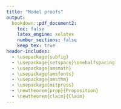 ```yaml
---
title: "Model proofs"
output: 
  bookdown::pdf_document2:
    toc: false
    latex_engine: xelatex
    number_sections: false
    keep_tex: true
header-includes:
  - \usepackage{subfig}
  - \usepackage{setspace}\onehalfspacing
  - \usepackage{amsmath}
  - \usepackage{amsfonts}
  - \usepackage{amsthm}
  - \usepackage{mitpress}
  - \newtheorem{prop}{Proposition}
  - \newtheorem{claim}{Claim}
---
```


\begin{proof}[Proof of Proposition \ref{prop-couples-SGAM}]

By a change of variable, rewrite:

\[
\left( 
\begin{array}{c}
x_{1} \\ 
x_{2}%
\end{array}%
\right) \rightarrow \left( 
\begin{array}{c}
x_{1} \\ 
u%
\end{array}%
\right) \text{ where }u=\frac{ax_{1}+\left( 1-a\right) x_{2}}{\sqrt{%
a^{2}s^{2}+\left( 1-a\right) ^{2}S^{2}+2a\left( 1-a\right) \sigma }}=
\frac{ax_{1}+\left( 1-a\right) x_{2}}{\sigma_I}
\]
is the attractiveness rescaled to $\mathcal{N}(0, 1)$. Thus,
\[
\left( 
\begin{array}{c}
x_{1} \\ 
u
\end{array}
\right) = \left( 
\begin{array}{cc}
1 & 0 \\ 
a/\sigma_I & (1-a)/\sigma_I%
\end{array}%
\right) \left( 
\begin{array}{c}
x_{1} \\ 
x_{2}%
\end{array}%
\right). 
\]


Note that the means are still zero, but the covariance of $(x_1,u)$ is:

\begin{eqnarray*}
\mathbb{C}\left( 
\begin{array}{c}
x_{1} \\ 
u
\end{array}
\right) &=&\left( 
\begin{array}{cc}
1 & 0 \\ 
a/\sigma_I & \left( 1-a\right)/\sigma_I%
\end{array}%
\right) \left( 
\begin{array}{cc}
s^{2} & \sigma \\ 
\sigma & S^{2}%
\end{array}%
\right) \left( 
\begin{array}{cc}
1 & a/\sigma_I \\ 
0 & \left( 1-a\right)/\sigma_I%
\end{array}%
\right) \\
&=&\left( 
\begin{array}{cc}
s^{2} &  A \\ 
A & 1 
\end{array}%
\right) \allowbreak 
\end{eqnarray*}
where
\[
A=\frac{
as^{2}+\left( 1-a\right) \sigma 
}{
\sqrt{
a^{2}s^{2} + (1-a)^2S^{2}
+ 2a\left(1-a\right)\sigma 
}} = 
\frac{as^{2}+\left( 1-a\right) \sigma }{\sigma_I}.
\]

Under SGAM, individual $\left( 
\begin{array}{c}
x_{1} \\ 
u
\end{array} 
\right)$ is matched with $\left( 
\begin{array}{c}
y_{1} \\ 
v%
\end{array}%
\right)$ such that $u = v = t$.

The distribution of $t$ is 
$\mathcal{N}\left( 0,1\right)$. Therefore the vector $\left( 
\begin{array}{c}
x_{1} \\ 
y_{1} \\ 
t%
\end{array}%
\right)$ is normally distributed, with mean 0, and covariance
\[
\Sigma =\left( 
\begin{array}{ccc}
s^{2} & A^{2} & A \\ 
A^{2} & s^{2} & A \\ 
A & A & 1
\end{array}%
\right) \allowbreak 
\]

Finally, we are interested in 
\[
\left( 
\begin{array}{c}
x_{1} \\ 
x_{2} \\ 
y_{1} \\ 
y_{2}%
\end{array}%
\right) =\left( 
\begin{array}{ccc}
1 & 0 & 0 \\ 
-\frac{a}{1-a} & 0 & \frac{\sigma_I}{1-a} \\ 
0 & 1 & 0 \\ 
0 & -\frac{a}{1-a} & \frac{\sigma_I}{1-a}%
\end{array}%
\right) \left( 
\begin{array}{c}
x_{1} \\ 
y_{1} \\ 
t%
\end{array}%
\right) 
\]%
therefore again the means are 0 and 
\begin{eqnarray*}
\mathbb{C}\left( 
\begin{array}{c}
x_{1} \\ 
x_{2} \\ 
y_{1} \\ 
y_{2}%
\end{array}%
\right) &=&\left( 
\begin{array}{ccc}
1 & 0 & 0 \\ 
-\frac{a}{1-a} & 0 & \frac{\sigma_I}{1-a} \\ 
0 & 1 & 0 \\ 
0 & -\frac{a}{1-a} & \frac{\sigma_I}{1-a}%
\end{array}%
\right) \Sigma \left( 
\begin{array}{ccc}
1 & 0 & 0 \\ 
-\frac{a}{1-a} & 0 & \frac{\sigma_I}{1-a} \\ 
0 & 1 & 0 \\ 
0 & -\frac{a}{1-a} & \frac{\sigma_I}{1-a}%
\end{array}%
\right) ^{T} \\
&=&\allowbreak \left( 
\begin{array}{cccc}
s^{2} & \sigma & A^{2} & AC \\ 
\sigma & S^{2} & AC & C^{2} \\ 
A^{2} & AC & s^{2} & \sigma \\ 
AC & C^{2} & \sigma & S^{2}%
\end{array}%
\right) \allowbreak
\end{eqnarray*}%
where:%
\begin{eqnarray*}
A &=&\frac{as^{2}+\left( 1-a\right) \sigma }{\sigma_I}\text{ \ and} \\
C &=&\frac{a\sigma +\left( 1-a\right) S^{2}}{\sigma_I}.
\end{eqnarray*}

\end{proof}


\begin{lemma}\label{C2}
 $C^2 \le S^2$, with strict inequality if $a > 0$ and $\sigma < 1$.

\end{lemma}
\begin{proof}
Write
\begin{align*}
C^{2}	&= \frac{
            a^{2}\sigma^{2}+(1-a)^{2}S^{4}+2a(1-a)\sigma S^{2}
         }{
           a^{2}s^{2}+(1-a)^{2}S^{2}+2a(1-a)\sigma
         } \\
	&\le \frac{
	    a^{2}s^{2}S^{2}+(1-a)^{2}S^{4}+2a(1-a)\sigma S^{2}
	  }{
	    a^{2}s^{2}+(1-a)^{2}S^{2}+2a(1-a)\sigma
	  }
	  \textrm{, since }\sigma/sS = Corr(x_1,x_2) \le 1 \\
	&= S^{2}
\end{align*}
and observe that the inequality is strict if $a > 0$ and $\sigma < sS$.
\end{proof}


\begin{proof}[Proof of Claim \ref{claim-E-children-RM}]

Under random matching, the joint distribution of $\left( \frac{\tau }{2}\left(
x_{1}+y_{1}\right) +\varepsilon ,x_{2},y_{2}\right) $ is normal with mean 
$( 0,0,0)$ and covariance
\[
\mathbb{C}=\left( 
\begin{array}{lcr}
\frac{\tau ^{2}}{2}\left( s^{2}+\sigma \right) +1 & \frac{\tau }{2}\sigma  & 
\frac{\tau }{2}\sigma  \\ 
\frac{\tau }{2}\sigma  & S^{2} & 0 \\ 
\frac{\tau }{2}\sigma  & 0 & S^{2}%
\end{array}%
\right) 
\]%
Using the matrix formula for the conditional mean of normal variables,
\begin{eqnarray*}
\mathbb{E}\left[ \frac{\tau }{2}\left( x_{1}+y_{1}\right) +\varepsilon \mid
x_{2}=v,y_{2}=w\right]  &=&\left( 
\begin{array}{rr}
\frac{\tau }{2}\sigma  & \frac{\tau }{2}\sigma 
\end{array}%
\right) \left( 
\begin{array}{rr}
S^{2} & 0 \\ 
0 & S^{2}%
\end{array}%
\right) ^{-1}\left( 
\begin{array}{r}
v \\ 
w%
\end{array}%
\right)  \\
&=&\frac{\sigma \tau }{2S^{2}}\left( v+w\right) 
\end{eqnarray*}

In particular, if $\sigma =0$, this expectation is equal to 0.
\end{proof}


\begin{proof}[Proof of Claim \ref{claim-E-children-SGAM}]

From \eqref{cov-children-SGAM}, the joint distribution of $\left( \frac{\tau }{2}\left(
x_{1}+y_{1}\right) +\varepsilon ,x_{2},y_{2}\right) $ is normal with mean $%
\left( 0,0,0\right) $ and covariance$\allowbreak $%
\[
\Sigma =\left( 
\begin{array}{rrr}
\frac{1}{2}\tau ^{2}\left( A^{2}+s^{2}\right) +1 & \frac{\tau }{2}\left(
\sigma +AC\right)  & \frac{\tau }{2}\left( \sigma +AC\right)  \\ 
\frac{\tau }{2}\left( \sigma +AC\right)  & S^{2} & C^{2} \\ 
\frac{\tau }{2}\left( \sigma +AC\right)  & C^{2} & S^{2}%
\end{array}%
\right) 
\]%
Therefore
\begin{eqnarray}
\mathbb{E}\left[ \frac{\tau }{2}\left( x_{1}+y_{1}\right) +\varepsilon \mid
x_{2}=v,y_{2}=w\right]  &=&\left( 
\begin{array}{rr}
\frac{\tau }{2}\left( \sigma +AC\right)  & \frac{\tau }{2}\left( \sigma
+AC\right) 
\end{array}%
\right) \left( 
\begin{array}{rr}
S^{2} & C^{2} \\ 
C^{2} & S^{2}%
\end{array}%
\right) ^{-1}\left( 
\begin{array}{r}
v \\ 
w%
\end{array}%
\right)   \nonumber \\
&=&\frac{1}{2}\tau \frac{\sigma +AC}{C^{2}+S^{2}}\left( v+w\right) 
\label{P1}
\end{eqnarray}%
In particular, if $\sigma =0$, we have%
\begin{eqnarray*}
A &=&\frac{as^{2}}{\sqrt{a^{2}s^{2}+\left( 1-a\right) ^{2}S^{2}}}\textrm{ \ and%
} \\
C &=&\frac{\left( 1-a\right) S^{2}}{\sqrt{a^{2}s^{2}+\left( 1-a\right)
^{2}S^{2}}},
\end{eqnarray*}%
and (\ref{P1}) becomes 
\begin{eqnarray*}
\mathbb{E}\left[ \frac{\tau }{2}\left( x_{1}+y_{1}\right) +\varepsilon \mid
x_{2}=v,y_{2}=w\right]  &=&\frac{1}{2}\tau \frac{a\left( 1-a\right) s^{2}}{%
a^{2}s^{2}+2\left( 1-a\right) ^{2}S^{2}}\left( v+w\right)  \\
&=&\frac{1}{2}\tau \frac{a\left( 1-a\right) \lambda }{a^{2}\lambda +2\left(
1-a\right) ^{2}}\left( v+w\right) 
\end{eqnarray*}
where $\lambda =s^{2}/S^{2}$ is the ratio of genetic variance to wealth variance.
The coefficient $\frac{a\left( 1-a\right) \lambda }{a^{2}\lambda +2\left(
1-a\right) ^{2}}$ is increasing, then decreasing in $a$ and is 0 for $a =  0$ or $a = 1$.
\end{proof}



\begin{proof}[Proof of Claim \ref{claim-corr-children-RM}]

Under random matching, the covariance matrix for children's characteristics is:%
\begin{eqnarray*}
\mathbb{C} &=&\left( 
\begin{array}{cc}
1 & 0 \\ 
0 & 1%
\end{array}%
\right) +\left( 
\begin{array}{cccc}
\frac{\tau }{2} & 0 & \frac{\tau }{2} & 0 \\ 
0 & \frac{\theta }{2} & 0 & \frac{\theta }{2}%
\end{array}%
\right) \allowbreak \left( 
\begin{array}{cccc}
s^{2} & \sigma & 0 & 0 \\ 
\sigma & S^{2} & 0 & 0 \\ 
0 & 0 & s^{2} & \sigma \\ 
0 & 0 & \sigma & S^{2}%
\end{array}%
\right) \allowbreak \left( 
\begin{array}{cc}
\frac{1}{2}\tau & 0 \\ 
0 & \frac{1}{2}\theta \\ 
\frac{1}{2}\tau & 0 \\ 
0 & \frac{1}{2}\theta%
\end{array}%
\right) \\
&=&\left( 
\begin{array}{cc}
\frac{1}{2}s^{2}\tau ^{2}+1 & \frac{1}{2}\theta \sigma \tau \\ 
\frac{1}{2}\theta \sigma \tau & \frac{1}{2}S^{2}\theta ^{2}+1%
\end{array}%
\right)
\end{eqnarray*}%
so that the correlation between characteristics for children is: 
\[
Corr\left( x_{1}^{\prime },x_{2}^{\prime }\right) =\frac{\frac{1}{2}\theta
\sigma \tau }{\sqrt{\frac{1}{2}\tau ^{2}s^{2}+1}\sqrt{\frac{1}{2}\theta
^{2}S^{2}+1}} 
\]

Note that $\sigma =0$ gives a zero correlation for children as well. 
Also, because $\theta < 1$ and $\tau < 1$, the correlation is less than the 
parents' correlation of $\sigma/sS$.

\end{proof}


\begin{proof}[Proof of Claim \ref{claim-corr-children-SGAM}]

Again applying \eqref{cov-children-SGAM}, under SGAM, the correlation between 
children's traits is:
\[
Corr\left( x_{1}^{\prime },x_{2}^{\prime }\right) =\frac{\frac{1}{2}\theta
\tau \left( \sigma +AC\right) }{\sqrt{\frac{1}{2}\tau ^{2}\left(
A^{2}+s^{2}\right) +1}\sqrt{\frac{1}{2}\theta ^{2}\left( C^{2}+S^{2}\right)
+1}} 
\]
This is positive if $\sigma = 0$ so long as $AC > 0$ i.e. $0 < a < 1$. To show
it is increasing in $\theta$, strip out constant terms and take the derivative of
\[
\frac{\theta}{\sqrt{\frac{1}{2}\theta^2(C^2+S^2) + 1}}
\]
The derivative is signed by
\begin{align*}
& \left(\frac{1}{2}\theta^2(C^2+S^2) + 1\right)^{0.5} -
\frac{1}{2}\theta^2(C^2+S^2)\left(\frac{1}{2}\theta^2(C^2+S^2) + 1\right)^{-0.5} \\
>& \left(\frac{1}{2}\theta^2(C^2+S^2) + 1\right)^{0.5} - 
\left(\frac{1}{2}\theta^2(C^2+S^2)  + 1\right)\left(\frac{1}{2}\theta^2(C^2+S^2) + 1\right)^{-0.5} \\
=&\ 0.
\end{align*}
\end{proof}


\begin{proof}[Proof of Proposition \ref{prop-asymptotics-RM}]

The fixed point condition on the covariance matrix is
\[
\left( 
\begin{array}{cc}
s^{2} & \sigma  \\ 
\sigma  & S^{2}%
\end{array}%
\right) =\left( 
\begin{array}{cc}
\frac{1}{2}s^{2}\tau ^{2}+1 & \frac{1}{2}\theta \sigma \tau  \\ 
\frac{1}{2}\theta \sigma \tau  & \frac{1}{2}S^{2}\theta ^{2}+1%
\end{array}%
\right) 
\]
which gives
\[
s^{2}=\frac{2}{2-\tau ^{2}},S^{2}=\frac{2}{2-\theta ^{2}},\sigma =0.
\]

The asymptotic conditional expectation of children's genetics given parental SES is:

\[
\mathbb{E}\left[ \frac{\tau }{2}\left( x_{1}+y_{1}\right) +\varepsilon \mid
x_{2}=v,y_{2}=w\right] =0
\]%

since the traits $x_1,x_2,y_1,y_2$ are uncorrelated.

\end{proof}


\begin{proof}[Proof of Proposition \ref{prop-asymptotics-SGAM}]
Start by characterizing the invariant distribution. This must satisfy:%
\[
\left( 
\begin{array}{cc}
s^{2} & \sigma \\ 
\sigma & S^{2}%
\end{array}%
\right) =\left( 
\begin{array}{cc}
\frac{1}{2}\tau ^{2}\left( A^{2}+s^{2}\right) +1 & \frac{1}{2}%
\theta \tau \left( \sigma+AC\right)  \\ 
\frac{1}{2}\theta \tau \left( \sigma+AC\right)  & \frac{1}{%
2}\theta ^{2}\left( C^{2}+S^{2}\right) +1%
\end{array}%
\right) \allowbreak 
\]%
where%
\begin{eqnarray*}
A &=&\frac{as^{2}+\left( 1-a\right) \sigma}{\sqrt{a^{2}%
s^{2}+\left( 1-a\right) ^{2}S^{2}+2a\left( 1-a\right) \bar{\sigma%
}}}\textrm{ \ and} \\
C &=&\frac{a\sigma+\left( 1-a\right) S^{2}}{\sqrt{a^{2}%
s^{2}+\left( 1-a\right) ^{2}S^{2}+2a\left( 1-a\right) \bar{\sigma%
}}},
\end{eqnarray*}%

Note that if the distribution converges, $s^{2}$ and $S^{2}$
must be above 1. Also, for $A$ and $C$ to have a real-valued
solution, it must be that $a^{2}s^{2}+(1-a)^{2}S^{2}+2a(1-a)\sigma>0$;
using this,

\[
AC=\frac{a^{2}s^{2}\sigma+(1-a)^{2}S^{2}\sigma+a(1-a)(\sigma^{2}+S^{2}s^{2})}{a^{2}s^{2}+(1-a)^{2}S^{2}+2a(1-a)\sigma}>\sigma\textrm{, by }\sigma^{2}<S^{2}s^{2}.
\]

Since $AC>\sigma$, $\frac{\theta\tau}{2}(\sigma+AC)>\theta\tau\sigma$.
If $\sigma<0$ then $\sigma=\frac{\theta\tau}{2}(\sigma+AC)>\theta\tau\sigma>\sigma$,
a contradiction. Thus $\sigma\ge0$. Also if $\sigma=0$
then 
\[
\sigma=\frac{\theta\tau}{2}\left(\frac{a(1-a)(S^{2}s^{2})}{a^{2}s^{2}+(1-a)^{2}S^{2}}\right)
\]
which implies $a=0$ or $a=1$. This proves that $\sigma$ is
non-negative, and positive if $a\in(0,1)$, so long as the distribution
converges.

From the invariant distribution, first:

\[
\sigma\left(1-\frac{1}{2}\theta\tau\right)=\frac{\theta\tau}{2}\frac{\left(as^{2}+\left(1-a\right)\sigma\right)\left(a\sigma+\left(1-a\right)S^{2}\right)}{a^{2}s^{2}+\left(1-a\right)^{2}S^{2}+2a\left(1-a\right)\sigma}
\]
or
\[
\mu\left(1-\frac{1}{2}\theta\tau\right)=\frac{\theta\tau}{2}\frac{\left(a\lambda+\left(1-a\right)\mu\right)\left(a\mu+\left(1-a\right)\right)}{a^{2}\lambda+\left(1-a\right)^{2}+2a\left(1-a\right)\mu}
\]
where
\[
\lambda=s^{2}/S^{2}\text{ and }\mu=\sigma/S^{2}.
\]
Solving for $\lambda$ gives
\begin{equation}
\lambda=\frac{1-a}{a}\mu\frac{\left(-2a+4a\mu-2\theta\tau+2a\theta\tau-3a\theta\tau\mu+2\right)\allowbreak}{\left(1-a\right)\theta\tau-2a\mu\left(1-\theta\tau\right)}\label{L}
\end{equation}

Then
\begin{align*}
s^{2}\left(1-\frac{1}{2}\tau^{2}\right) & =\frac{1}{2}A^{2}\tau^{2}+1\\
S^{2}\left(1-\frac{1}{2}\theta^{2}\right) & =\frac{1}{2}C^{2}\theta^{2}+1
\end{align*}
give
\begin{align*}
s^{2}\left(1-\frac{1}{2}\tau^{2}\right)-\frac{1}{2}A^{2}\tau^{2} & =S^{2}\left(1-\frac{1}{2}\theta^{2}\right)-\frac{1}{2}C^{2}\theta^{2}\text{, therefore}\\
\lambda\left(1-\frac{1}{2}\tau^{2}\right)-\frac{1}{2}\frac{A^{2}}{S^{2}}\tau^{2} & =\left(1-\frac{1}{2}\theta^{2}\right)-\frac{1}{2}\frac{C^{2}}{S^{2}}\theta^{2}
\end{align*}

Here
\begin{align*}
\frac{A^{2}}{S^{2}} & =\frac{\left(a\lambda+\left(1-a\right)\mu\right)^{2}}{D}\text{ \ and}\\
\frac{C^{2}}{S^{2}} & =\frac{\left(a\mu+\left(1-a\right)\right)^{2}}{D},\\
D & =a^{2}\lambda+\left(1-a\right)^{2}+2a\left(1-a\right)\mu
\end{align*}
which give a quadratic equation in $\mu$:
\[
\lambda\left(1-\frac{1}{2}\tau^{2}\right)D-\frac{1}{2}\left(a\lambda+\left(1-a\right)\mu\right)^{2}\tau^{2}-\left(1-\frac{1}{2}\theta^{2}\right)D+\frac{1}{2}\left(a\mu+\left(1-a\right)\right)^{2}\theta^{2}=0
\]
Plugging in $\lambda$ given by (\ref{L}), this can be rewritten
to
\[
F\left(\mu\right)=\frac{\left(1-a+a\mu\right)^{2}}{a}\frac{N\left(\mu\right)}{D\left(\mu\right)}=0
\]
where
\[
N\left(\mu\right)=X\mu^{2}+Y\mu+Z,\textrm{ with }X,Y,Z\textrm{ polynomials in }a,\theta,\tau
\]
and
\[
D\left(\mu\right)=\left(\theta\tau\left(1-a\right)-2a\mu\left(1-\theta\tau\right)\right)^{2}
\]

One can check that the discriminant is always positive. Therefore
this has two solutions (not shown), of which only one is acceptable
(it goes to the exact solution when the coefficient of $\mu^{2}$
goes to 0). Writing 
\[
\mu=\phi_{1}(a,\theta,\tau)
\]
 for this solution:
\[
\lambda=\psi\left(a,\theta,\tau\right)=\frac{1-a}{a}\phi_{1}\left(a,\theta,\tau\right)\allowbreak\frac{\left(-2a+4a\phi_{1}\left(a,\theta,\tau\right)-2\theta\tau+2a\theta\tau-3a\theta\tau\phi_{1}\left(a,\theta,\tau\right)+2\right)}{\left(1-a\right)\theta\tau-2a\phi_{1}\left(a,\theta,\tau\right)\left(1-\theta\tau\right)}.
\]

Finally
\begin{align*}
S^{2} & =\frac{1}{1-\frac{1}{2}\theta^{2}-\frac{1}{2}\frac{C^{2}}{S^{2}}\theta^{2}}\text{ where}\\
\frac{C^{2}}{S^{2}} & =\frac{\left(a\phi_{1}\left(a,\theta,\tau\right)+\left(1-a\right)\right)^{2}}{a^{2}\psi\left(a,\theta,\tau\right)+\left(1-a\right)^{2}+2a\left(1-a\right)\phi_{1}\left(a,\theta,\tau\right)}
\end{align*}
and
\begin{align*}
s^{2} & =\lambda S^{2}=\frac{\psi\left(a,\theta,\tau\right)}{1-\frac{1}{2}\theta^{2}-\frac{1}{2}\frac{C^{2}}{S^{2}}\theta^{2}};\\
\sigma & =\mu S^{2}=\frac{\phi_{1}\left(a,\theta,\tau\right)}{1-\frac{1}{2}\theta^{2}-\frac{1}{2}\frac{C^{2}}{S^{2}}\theta^{2}}.
\end{align*}

Conditional expectations of children's genetics given parents' wealth under SGAM
are calculated using the same formula as before, plugging in moments of the 
asymptotic distribution:

\[
\mathbb{E}\left[ \frac{\tau }{2}\left( x_{1}+y_{1}\right) +\varepsilon \mid
x_{2}=v,y_{2}=w\right]  = \frac{1}{2}\tau \frac{\sigma+AC%
}{C^{2}+S^{2}}\left( v+w\right)  
\]

\end{proof}


\begin{proof}[Proof of Claim \ref{claim-men-women-different}]

Since men and women have different distributions of attractiveness,
we have to match them by quantiles of their respective distributions. 
Men's and women's attractiveness are distributed
\begin{align*}
N(0,\sigma_{I}^{2})\textrm{ where }\sigma_{I} & =\sqrt{a^{2}s^{2}+(1-a)^{2}S^{2}+2a(1-a)\sigma};\\
N(0,\sigma_{J}^{2})\textrm{ where }\sigma_{J} & =\sqrt{b^{2}s^{2}+(1-b)^{2}S^{2}+2b(1-b)\sigma}.
\end{align*}
Thus, men with normalized attractiveness $i(x)/\sigma_{I}$ match
women with normalized attractiveness $j(y)/\sigma_{J}$.

Change variables so that 
\begin{align*}
\left(\begin{array}{c}
x_{1}\\
x_{2}
\end{array}\right) & \rightarrow\left(\begin{array}{c}
x_{1}\\
u
\end{array}\right)\textrm{ where }u=\frac{ax_{1}+(1-a)x_{2}}{\sigma_{I}};\\
\left(\begin{array}{c}
y_{1}\\
y_{2}
\end{array}\right) & \rightarrow\left(\begin{array}{c}
y_{1}\\
v
\end{array}\right)\textrm{ where }v=\frac{by_{1}+(1-b)y_{2}}{\sigma_{J}}.
\end{align*}

Thus 
\begin{align*}
\left(\begin{array}{c}
x_{1}\\
u
\end{array}\right) & =\left(\begin{array}{cc}
1 & 0\\
a/\sigma_{I} & (1-a)/\sigma_{I}
\end{array}\right)\left(\begin{array}{c}
x_{1}\\
x_{2}
\end{array}\right);\\
\left(\begin{array}{c}
y_{1}\\
v
\end{array}\right) & =\left(\begin{array}{cc}
1 & 0\\
b/\sigma_{J} & (1-b)/\sigma_{J}
\end{array}\right)\left(\begin{array}{c}
y_{1}\\
y_{2}
\end{array}\right).
\end{align*}

and their respective covariance matrices are
\begin{align*}
\mathbb{C}\left(\begin{array}{c}
x_{1}\\
u
\end{array}\right) & =\left(\begin{array}{cc}
1 & 0\\
a/\sigma_{I} & (1-a)/\sigma_{I}
\end{array}\right)\left(\begin{array}{cc}
s^{2} & \sigma\\
\sigma & S^{2}
\end{array}\right)\left(\begin{array}{cc}
1 & a/\sigma_{I}\\
0 & (1-a)/\sigma_{I}
\end{array}\right)\\
 & =\left(\begin{array}{cc}
s^{2} & A \\
A & 1
\end{array}\right), \textrm{ where } A=\frac{as^{2}+(1-a)\sigma}{\sigma_{I}};
\end{align*}

similarly
\[
\mathbb{C}\left(\begin{array}{c}
y_{1}\\
v
\end{array}\right)=\left(\begin{array}{cc}
s^{2} & B \\
B & 1
\end{array}\right), \textrm{ where } B=\frac{bs^{2}+(1-b)\sigma}{\sigma_{J}}.
\]

Under SGAM, couples have characteristics $\left(\begin{array}{c}
x_{1}\\
t\\
y_{1}\\
t
\end{array}\right),$ where $\left(\begin{array}{c}
x_{1}\\
y_{1}\\
t
\end{array}\right)$ is trivariate normal with mean 0 and covariance matrix
\[
\Sigma=\left(\begin{array}{ccc}
s^{2} & AB & A\\
AB & s^{2} & B\\
A & B & 1
\end{array}\right)
% XXX do I need to expand Pierre's "just note" proof in Computations5short?
\]


Lastly, we calculate the covariance matrix of couples' original characteristics.
Since
\[
\left(\begin{array}{c}
x_{1}\\
x_{2}\\
y_{1}\\
y_{2}
\end{array}\right)=\left(\begin{array}{ccc}
1 & 0 & 0\\
\frac{-a}{1-a} & 0 & \frac{\sigma_{I}}{1-a}\\
0 & 1 & 0\\
0 & \frac{-b}{1-b} & \frac{\sigma_{J}}{1-b}
\end{array}\right)\left(\begin{array}{c}
x_{1}\\
y_{1}\\
t
\end{array}\right)
\]
we have that the mean is again 0 and the covariance matrix is 
\begin{align*}
\mathbb{C}\left(\begin{array}{c}
x_{1}\\
x_{2}\\
y_{1}\\
y_{2}
\end{array}\right) & =\left(\begin{array}{ccc}
1 & 0 & 0\\
\frac{-a}{1-a} & 0 & \frac{\sigma_{I}}{1-a}\\
0 & 1 & 0\\
0 & \frac{-b}{1-b} & \frac{\sigma_{J}}{1-b}
\end{array}\right)\Sigma\left(\begin{array}{cccc}
1 & \frac{-a}{1-a} & 0 & 0\\
0 & 0 & 1 & \frac{-b}{1-b}\\
0 & \frac{\sigma_{I}}{1-a} & 0 & \frac{\sigma_{J}}{1-b}
\end{array}\right)\\
 & =\left(\begin{array}{cccc}
s^{2} & \sigma & AB & AD\\
\sigma & S^{2} & BC & CD\\
AB & BC & s^{2} & \sigma\\
AD & CD & \sigma & S^{2}
\end{array}\right)
\end{align*}
where
\[
C=\frac{a\sigma+(1-a)S^{2}}{\sigma_{I}};D=\frac{b\sigma+(1-b)S^{2}}{\sigma_{J}}.
\]

From the above and \eqref{Chil} we can calculate the
covariance matrix of children's characteristics as
\begin{align*}
\mathbb{C}\left(\begin{array}{c}
x_{1}^{\prime}\\
x_{2}^{\prime}
\end{array}\right) & =\left(\begin{array}{cc}
1 & 0\\
0 & 1
\end{array}\right)+\left(\begin{array}{cccc}
\frac{\tau}{2} & 0 & \frac{\tau}{2} & 0\\
0 & \frac{\theta}{2} & 0 & \frac{\theta}{2}
\end{array}\right)\left(\begin{array}{cccc}
s^{2} & \sigma & AB & AD\\
\sigma & S^{2} & BC & CD\\
AB & BC & s^{2} & \sigma\\
AD & CD & \sigma & S^{2}
\end{array}\right)\left(\begin{array}{cc}
\frac{\tau}{2} & 0\\
0 & \frac{\theta}{2}\\
\frac{\tau}{2} & 0\\
0 & \frac{\theta}{2}
\end{array}\right)\\
 & =\left(\begin{array}{cc}
\frac{\tau^{2}}{2}(s^{2}+AB)+1 & \frac{\tau\theta}{4}(2\sigma+AD+BC)\\
\frac{\tau\theta}{4}(2\sigma+AD+BC) & \frac{\theta^{2}}{2}(S^{2}+CD)+1
\end{array}\right).
\end{align*}

Thus $x_{1}^{\prime}$ and $x_{2}^{\prime}$ will be positively correlated
if $2\sigma+AD+BC>0$. This is always positive if $\sigma>0$; if $\sigma=0$ 
it reduces to
\[
\frac{(a+b-2ab)s^{2}S^{2}}{\sigma_{I}\sigma_{J}}
\]
which is positive unless $a=b=0$ or $a=b=1$. The correlation is
\[
\frac{
\frac{\tau\theta}{4}(2\sigma+AD+BC)
}{
\sqrt{\frac{\tau^{2}}{2}(s^{2}+AB)+1}
\sqrt{\frac{\theta^{2}}{2}(S^{2}+CD)+1}
}
\]
and taking the derivative shows it is increasing in $\theta$, as in the proof 
for Claim \ref{claim-corr-children-SGAM}.
\end{proof}

\begin{proof}[Proof of Proposition \ref{prop-gamma}]
Write
\begin{align*}
x_{1}^{\prime}	&=\tau\frac{x_{1}+y_{1}}{2}+\varepsilon \\
x_{2}^{\prime}	&=\gamma x_{1}^{\prime}+\theta\frac{x_{2}+y_{2}}{2}+\eta \\
	              &=\gamma\tau \frac{x_{1}+y_{1}}{2} + \theta \frac{x_{2}+y_{2}}{2} 
	                + \eta + \gamma\varepsilon
\end{align*}

Since
\[
\left(\begin{array}{c}
\tau\frac{x_{1}+y_{1}}{2}\\
\gamma\tau\frac{x_{1}+y_{1}}{2}+\theta\frac{x_{2}+y_{2}}{2}
\end{array}\right)=\left(\begin{array}{cccc}
\frac{\tau}{2} & 0 & \frac{\tau}{2} & 0\\
\frac{\gamma\tau}{2} & \frac{\theta}{2} & \frac{\gamma\tau}{2} & \frac{\theta}{2}
\end{array}\right)\left(\begin{array}{c}
x_{1}\\
x_{2}\\
y_{1}\\
y_{2}
\end{array}\right)
\]
we can use \eqref{cov-couples-SGAM} to derive the covariance matrix for children:

\begin{align*}
\mathbb{C}	&= \left(\begin{array}{cc}
1 & \gamma\\
\gamma & \ 1+\gamma^{2}
\end{array}\right)+\left(\begin{array}{cccc}
\frac{\tau}{2} & 0 & \frac{\tau}{2} & 0\\
\frac{\gamma\tau}{2} & \frac{\theta}{2} & \frac{\gamma\tau}{2} & \frac{\theta}{2}
\end{array}\right)\left(\begin{array}{cccc}
s^{2} & \sigma & A^{2} & AC\\
\sigma & S^{2} & AC & C^{2}\\
A^{2} & AC & s^{2} & \sigma\\
AC & C^{2} & \sigma & S^{2}
\end{array}\right)\left(\begin{array}{cc}
\frac{\tau}{2} & \frac{\gamma\tau}{2}\\
0 & \frac{\theta}{2}\\
\frac{\tau}{2} & \frac{\gamma\tau}{2}\\
0 & \frac{\theta}{2}
\end{array}\right) \\
	&=\left(\begin{array}{cc}
\frac{\tau^{2}}{2}(s^{2}+A^{2})+1 & \frac{\gamma\tau^{2}}{2}(s^{2}+A^{2})+\frac{\tau\theta}{2}(\sigma+AC)+\gamma\\
\frac{\gamma\tau^{2}}{2}(s^{2}+A^{2})+\frac{\tau\theta}{2}(\sigma+AC)+\gamma & \ \ \frac{\gamma^{2}\tau^{2}}{2}(s^{2}+A^{2})+\gamma\tau\theta(\sigma+AC)+\frac{\theta^{2}}{2}(S^{2}+C^{2})+1+\gamma^{2}
\end{array}\right)
\end{align*}

The first claim in the proof follows from the covariance:
\[
\frac{\gamma\tau^{2}}{2}(s^{2}+A^{2})+\frac{\tau\theta}{2}(\sigma+AC)+\gamma
\]
This is increasing in $\gamma$, and positive if any of $\sigma > 0$, 
$\gamma > 0$,  or $AC > 0$ (which holds if $0 < a < 1$ when $\sigma = 0$).

The correlation $Cov(x_{1}^{\prime},x_{2}^{\prime})/\sqrt{Var(x_{1}^{\prime})Var(x_{2}^{\prime})}$
is proportional to
\[
\frac{\gamma p+q}{\sqrt{\gamma^{2}p+\gamma2q+r}}
\]
where 
\begin{align*}
p & =\tau^{2}(s^{2}+A^{2})+2;\\
q & =\tau\theta(\sigma+AC);\\
r & =\theta^{2}(S^{2}+C^{2})+2.
\end{align*}
The derivative of this with respect to $\gamma$ is signed by $pr-q^{2}$, 
which equals
\begin{align*}
 & [\tau^{2}(s^{2}+A^{2})+2][\theta^{2}(S^{2}+C^{2})+2]-[\tau\theta(\sigma+AC)]^{2}\\
= & \tau^{2}\theta^{2}(s^{2}S^{2}+A^{2}S^{2}+s^{2}C^{2}-2\sigma AC-\sigma^{2})+2[\theta^{2}(S^{2}+C^{2})+\tau^{2}(s^{2}+A^{2})]+4
\end{align*}
The last two terms are positive. In the first term, $\sigma^{2}<s^{2}S^{2}$,
and
\begin{align*}
0 & <(AS-Cs)^{2}\\
 & =A^{2}S^{2}+C^{2}s^{2}-2ACSs\\
 & <A^{2}S^{2}+C^{2}s^{2}-2\sigma AC\textrm{ , again using }\sigma<sS.\\
\end{align*}

Hence the whole sum is positive.


Now we can calculate
\[
\mathbb{E}[x_{2}^{\prime}|x_{2}+y_{2}]
\]

using
\[
\left(\begin{array}{c}
\gamma\tau\frac{x_{1}+y_{1}}{2}+\theta\frac{x_{2}+y_{2}}{2}\\
x_{2}\\
y_{2}
\end{array}\right)=\left(\begin{array}{cccc}
\frac{\gamma\tau}{2}0 & \frac{\theta}{2}1 & \frac{\gamma\tau}{2}0 & \frac{\theta}{2}0\\
0 & 1 & 0 & 0\\
0 & 0 & 0 & 1
\end{array}\right)\left(\begin{array}{c}
x_{1}\\
x_{2}\\
y_{1}\\
y_{2}
\end{array}\right)
\]
to give
{\small\begin{align*}
\mathbb{C}\left(\begin{array}{c}
x_{2}^{\prime}\\
x_{2}\\
y_{2}
\end{array}\right) & =\left(\begin{array}{cccc}
\frac{\gamma\tau}{2} & \frac{\theta}{2} & \frac{\gamma\tau}{2} & \frac{\theta}{2}\\
0 & 1 & 0 & 0\\
0 & 0 & 0 & 1
\end{array}\right)\left(\begin{array}{cccc}
s^{2} & \sigma & A^{2} & AC\\
\sigma & S^{2} & AC & C^{2}\\
A^{2} & AC & s^{2} & \sigma\\
AC & C^{2} & \sigma & S^{2}
\end{array}\right)\left(\begin{array}{ccc}
\frac{\gamma\tau}{2} & 0 & 0\\
\frac{\theta}{2} & 1 & 0\\
\frac{\gamma\tau}{2} & 0 & 0\\
\frac{\theta}{2} & 0 & 1
\end{array}\right)+\left(\begin{array}{ccc}
1+\gamma^{2} & 0 & 0\\
0 & 0 & 0\\
0 & 0 & 0
\end{array}\right)\\
 & =\left(\begin{array}{ccc}
\ldots & \frac{\gamma\tau}{2}(\sigma+AC)+\frac{\theta}{2}(S^{2}+C^{2}) & \frac{\gamma\tau}{2}(\sigma+AC)+\frac{\theta}{2}(S^{2}+C^{2})\\
\frac{\gamma\tau}{2}(\sigma+AC)+\frac{\theta}{2}(S^{2}+C^{2}) & S^{2} & C^{2}\\
\frac{\gamma\tau}{2}(\sigma+AC)+\frac{\theta}{2}(S^{2}+C^{2}) & C^{2} & S^{2}
\end{array}\right).
\end{align*}}%

Next
\begin{align*}
\mathbb{E}[x_{2}^{\prime}|x_{2},y_{2}] & =\left(\begin{array}{cc}
\frac{\gamma\tau}{2}(\sigma+AC)+\frac{\theta}{2}(S^{2}+C^{2}) & \frac{\gamma\tau}{2}(\sigma+AC)+\frac{\theta}{2}(S^{2}+C^{2})\end{array}\right)\left(\begin{array}{cc}
S^{2} & C^{2}\\
C^{2} & S^{2}
\end{array}\right)^{-1}\left(\begin{array}{c}
x_{2}\\
y_{2}
\end{array}\right)\\
 & =\left(\gamma\tau\frac{\sigma+AC}{S^{2}+C^{2}}+\theta\right)\frac{x_{2}+y_{2}}{2}
\end{align*}

So long as $0<a<1$ or $\sigma>0$, the coefficient on parents' wealth is thus 
higher than $\theta$.

\end{proof}

\begin{proof}[Proof of Proposition \ref{prop-non-normal}]
Without loss of generality let $Ex_1 = Ex_2 = 0$. The correlation is signed by
the covariance. Write $K$ for the set of couples in the parents' generation with
typical member $k = (x,y)$. Without loss of generality let $x_1 \ge y_1$. Then,
since the iso-attractiveness curves defined by $f$ are downward-sloping, 
$x_2 \le y_2$. (If $a = 1$ then $x_1 = y_1$; pick $x$ so that $x_2 \le y_2$.) Also,
for $a \in (0,1)$, if $x_1 > y_1$ then $x_2 < y_2$.

Since $Ex_1 = Ex_2 = 0$, the covariance among the parents' generation is

\[
\int_K (x_1x_2 + y_1y_2)/2 \ dk
\]

Write

\begin{align*}
x^\prime_1 =& \tau x^*_1 + \varepsilon & \textrm{where } x^*_1 =& (x_1+y_1)/2  \\
x^\prime_2 =& \theta x^*_2 + \eta & \textrm{where } x^*_2 =& (x_2+y_2)/2  
\end{align*}

and write the children's covariance as
\[
Cov(x^\prime_1, x^\prime_2) = Cov(\tau x^*_1, \theta x^*_2) + Cov(\tau x^*_1, \eta) + 
  Cov(\varepsilon, \theta x^*_2) + Cov(\varepsilon, \eta).
\]
By independence of the shocks, the last 3 terms are zero. So we need to
show that
\[
Cov(\tau x^*_1, \theta x^*_2) = \tau\theta Cov(x^*_1, x^*_2) > 0
\]

Write
\[
Cov(x^*_1, x^*_2) = \int_K x^*_1 x^*_2 \ dk
\]
using that $Ex^*_1 = Ex^*_2 = 0$. 

Take a typical parent, and write
\begin{align*}
x_1x_2 = (x^*_1 - \Delta_1)(x^*_2 - \Delta_2) \\
y_1y_2 = (x^*_1 + \Delta_1)(x^*_2 + \Delta_2)
\end{align*}
where 
\[
\Delta_1 = (x_1 - y_1)/2;\ \Delta_2 = (x_2 - y_2)/2.
\]
By assumption $\Delta_1 \ge 0$ and $\Delta_2 \le 0$. Furthermore, if $a \in (0,1)$, then
for a set of positive measure, $\Delta_1 > 0$ and $\Delta_2 < 0$, by our assumption 
that not all matching couples are identical.

Taking the average of the parents gives
\[
(x_1x_2 + y_1y_2)/2 = x^*_1x^*_2 + \Delta_1\Delta_2
\]
and if $a \in (0,1)$, this is strictly less than $x^*_1x^*_2$ for a set of 
positive measure. Plugging this into the integral gives

\[
Cov(x_1,x_2) \le Cov(x^*_1, x^*_2) = \int_K x^*_1 x^*_2 \ dk
\]
with strict inequality if $a \in (0,1)$. Since the parental covariance was 0
by assumption, this completes the proof.

\end{proof}




